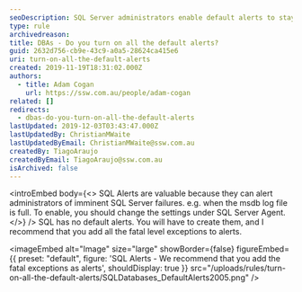 ```yaml
---
seoDescription: SQL Server administrators enable default alerts to stay informed of imminent failures and optimize database performance.
type: rule
archivedreason:
title: DBAs - Do you turn on all the default alerts?
guid: 2632d756-cb9e-43c9-a0a5-28624ca415e6
uri: turn-on-all-the-default-alerts
created: 2019-11-19T18:31:02.000Z
authors:
  - title: Adam Cogan
    url: https://ssw.com.au/people/adam-cogan
related: []
redirects:
  - dbas-do-you-turn-on-all-the-default-alerts
lastUpdated: 2019-12-03T03:43:47.000Z
lastUpdatedBy: ChristianMWaite
lastUpdatedByEmail: ChristianMWaite@ssw.com.au
createdBy: TiagoAraujo
createdByEmail: TiagoAraujo@ssw.com.au
isArchived: false
---
```


<introEmbed
  body={<>
SQL Alerts are valuable because they can alert administrators of imminent SQL Server failures. e.g. when the msdb log file is full. To enable, you should change the settings under SQL Server Agent.
  </>}
/>
SQL has no default alerts. You will have to create them, and I recommend that you add all the fatal level exceptions to alerts.


<imageEmbed
  alt="Image"
  size="large"
  showBorder={false}
  figureEmbed={{
    preset: "default",
    figure: 'SQL Alerts - We recommend that you add the fatal exceptions as alerts',
    shouldDisplay: true
  }}
  src="/uploads/rules/turn-on-all-the-default-alerts/SQLDatabases_DefaultAlerts2005.png"
/>
